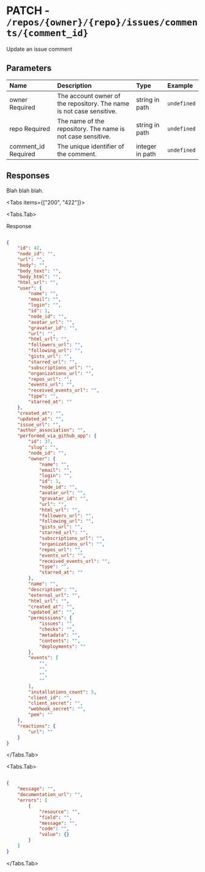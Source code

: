 
# PATCH - `/repos/{owner}/{repo}/issues/comments/{comment_id}`

Update an issue comment

## Parameters

| Name | Description | Type | Example |
| :---- | :---- | :---- | :---- |
| owner <span class="bg-blue-100 text-blue-800 text-xs font-medium me-2 px-2.5 py-0.5 rounded dark:bg-blue-900 dark:text-blue-300">Required</span> | The account owner of the repository. The name is not case sensitive. | string in path | `undefined` |
| repo <span class="bg-blue-100 text-blue-800 text-xs font-medium me-2 px-2.5 py-0.5 rounded dark:bg-blue-900 dark:text-blue-300">Required</span> | The name of the repository. The name is not case sensitive. | string in path | `undefined` |
| comment_id <span class="bg-blue-100 text-blue-800 text-xs font-medium me-2 px-2.5 py-0.5 rounded dark:bg-blue-900 dark:text-blue-300">Required</span> | The unique identifier of the comment. | integer in path | `undefined` |

## Responses

Blah blah blah.

<Tabs items={["200", "422"]}>

<Tabs.Tab>

Response

```json

{
    "id": 42,
    "node_id": "",
    "url": "",
    "body": "",
    "body_text": "",
    "body_html": "",
    "html_url": "",
    "user": {
        "name": "",
        "email": "",
        "login": "",
        "id": 1,
        "node_id": "",
        "avatar_url": "",
        "gravatar_id": "",
        "url": "",
        "html_url": "",
        "followers_url": "",
        "following_url": "",
        "gists_url": "",
        "starred_url": "",
        "subscriptions_url": "",
        "organizations_url": "",
        "repos_url": "",
        "events_url": "",
        "received_events_url": "",
        "type": "",
        "starred_at": ""
    },
    "created_at": "",
    "updated_at": "",
    "issue_url": "",
    "author_association": "",
    "performed_via_github_app": {
        "id": 37,
        "slug": "",
        "node_id": "",
        "owner": {
            "name": "",
            "email": "",
            "login": "",
            "id": 1,
            "node_id": "",
            "avatar_url": "",
            "gravatar_id": "",
            "url": "",
            "html_url": "",
            "followers_url": "",
            "following_url": "",
            "gists_url": "",
            "starred_url": "",
            "subscriptions_url": "",
            "organizations_url": "",
            "repos_url": "",
            "events_url": "",
            "received_events_url": "",
            "type": "",
            "starred_at": ""
        },
        "name": "",
        "description": "",
        "external_url": "",
        "html_url": "",
        "created_at": "",
        "updated_at": "",
        "permissions": {
            "issues": "",
            "checks": "",
            "metadata": "",
            "contents": "",
            "deployments": ""
        },
        "events": [
            "",
            "",
            "",
            ""
        ],
        "installations_count": 5,
        "client_id": "",
        "client_secret": "",
        "webhook_secret": "",
        "pem": ""
    },
    "reactions": {
        "url": ""
    }
}

```

</Tabs.Tab>

<Tabs.Tab>



```json

{
    "message": "",
    "documentation_url": "",
    "errors": [
        {
            "resource": "",
            "field": "",
            "message": "",
            "code": "",
            "value": {}
        }
    ]
}

```

</Tabs.Tab>

</Tabs>